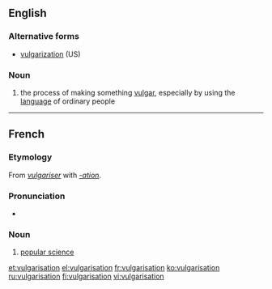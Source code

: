 ==English==

===Alternative forms===
* [[vulgarization]] (US)

===Noun===
{{en-noun}}
# {{context|British|lang=en}} the process of making something [[vulgar]], especially by using the [[language]] of ordinary people

----
==French==

===Etymology===
From ''[[vulgariser]]'' with ''[[-ation]]''.

===Pronunciation===
* {{audio|Fr-Paris--vulgarisation.ogg|Audio (Paris)}}

===Noun===
{{fr-noun|f}}
# [[popular science]]

[[et:vulgarisation]]
[[el:vulgarisation]]
[[fr:vulgarisation]]
[[ko:vulgarisation]]
[[ru:vulgarisation]]
[[fi:vulgarisation]]
[[vi:vulgarisation]]